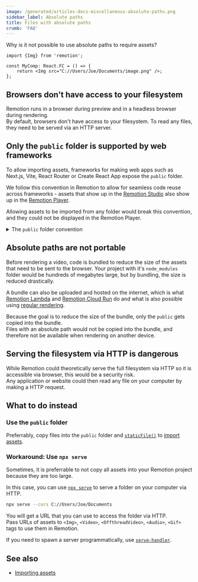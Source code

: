 ```yaml
---
image: /generated/articles-docs-miscellaneous-absolute-paths.png
sidebar_label: Absolute paths
title: Files with absolute paths
crumb: 'FAQ'
---
```


Why is it not possible to use absolute paths to require assets?

```tsx title="This does not work"
import {Img} from 'remotion';

const MyComp: React.FC = () => {
	return <Img src="C://Users/Joe/Documents/image.png" />;
};
```

## Browsers don't have access to your filesystem

Remotion runs in a browser during preview and in a headless browser during rendering.  
By default, browsers don't have access to your filesystem. To read any files, they need to be served via an HTTP server.

## Only the `public` folder is supported by web frameworks

To allow importing assets, frameworks for making web apps such as Next.js, Vite, React Router or Create React App expose the `public` folder.

We follow this convention in Remotion to allow for seamless code reuse across frameworks - assets that show up in the [Remotion Studio](/docs/studio) also show up in the [Remotion Player](/docs/player).

Allowing assets to be imported from any folder would break this convention, and they could not be displayed in the Remotion Player.

<details>
<summary>
The <code>public</code> folder convention
</summary>

Remotion implements a convention where the <code>public</code> folder in your project is exposed via HTTP server and can be accessed on the same domain as your development server.

In Next.js, React Router, and Vite, if you have a file `public/image.png`, you can access it via `"http://localhost:3000/image.png"`, or just `"/image.png"`

In Remotion you need to wrap the path in [`staticFile()`](/docs/staticfile), so it would be `staticFile("image.png")`.  
This ensures that assets are loaded correctly if the webpage is not served on the root path `/`, which is the case on [Remotion Lambda](/docs/lambda) and [Remotion Cloud Run](/docs/cloudrun).

By using `staticFile()`, you can import assets from the public folder, and it will automatically also work in Remotion Studio as well as React Router, Vite, Next.js and Create React App in case you are using the [Remotion Player](/docs/player).

</details>

## Absolute paths are not portable

Before rendering a video, code is bundled to reduce the size of the assets that need to be sent to the browser. Your project with it's `node_modules` folder would be hundreds of megabytes large, but by bundling, the size is reduced drastically.

A bundle can also be uploaded and hosted on the internet, which is what [Remotion Lambda](/docs/lambda) and [Remotion Cloud Run](/docs/cloudrun) do and what is also possible using [regular rendering](/docs/terminology/serve-url).

Because the goal is to reduce the size of the bundle, only the `public` gets copied into the bundle.  
Files with an absolute path would not be copied into the bundle, and therefore not be available when rendering on another device.

## Serving the filesystem via HTTP is dangerous

While Remotion could theoretically serve the full filesystem via HTTP so it is accessible via browser, this would be a security risk.  
Any application or website could then read any file on your computer by making a HTTP request.

## What to do instead

### Use the `public` folder

Preferrably, copy files into the `public` folder and [`staticFile()`](/docs/staticfile) to [import assets](/docs/assets).

### Workaround: Use `npx serve`

Sometimes, it is preferrable to not copy all assets into your Remotion project because they are too large.

In this case, you can use [`npx serve`](https://www.npmjs.com/package/serve) to serve a folder on your computer via HTTP.

```bash
npx serve --cors C://Users/Joe/Documents
```

You will get a URL that you can use to access the folder via HTTP.  
Pass URLs of assets to `<Img>`, `<Video>`, `<OffthreadVideo>`, `<Audio>`, `<Gif>` tags to use them in Remotion.

If you need to spawn a server programmatically, use [`serve-handler`](https://www.npmjs.com/package/serve-handler).

## See also

- [Importing assets](/docs/assets)
